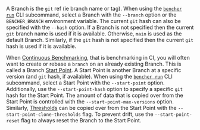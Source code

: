 A Branch is the `git` ref (ie branch name or tag).
When using the <code><a href="/docs/explanation/bencher-run/">bencher run</a></code> CLI subcommand,
select a Branch with the `--branch` option or the `BENCHER_BRANCH` environment variable.
The current `git` hash can also be specified with the `--hash` option.
If a Branch is not specified then the current `git` branch name is used if it is available.
Otherwise, `main` is used as the default Branch.
Similarly, if the `git` hash is not specified then the current `git` hash is used if it is available.

When [Continuous Benchmarking][continuous benchmarking], that is benchmarking in CI,
you will often want to create or rebase a `branch` on an already existing Branch.
This is called a Branch [Start Point][start point].
A Start Point is another Branch at a specific version (and `git` hash, if available).
When using the <code><a href="/docs/explanation/bencher-run/">bencher run</a></code> CLI subcommand,
select a Start Point with the `--start-point` option.
Additionally, use the `--start-point-hash` option to specify a specific `git` hash for the Start Point.
The amount of data that is copied over from the Start Point is controlled with the `--start-point-max-versions` option.
Similarly, [Thresholds][thresholds] can be copied over from the Start Point with the `--start-point-clone-thresholds` flag.
To prevent drift, use the `--start-point-reset` flag to always reset the Branch to the Start Point.

[continuous benchmarking]: /docs/explanation/continuous-benchmarking/
[start point]: /docs/explanation/benchmarking/#start-point
[thresholds]: /docs/explanation/thresholds/
